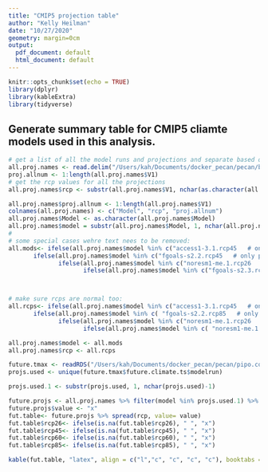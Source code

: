 ```yaml
---
title: "CMIP5 projection table"
author: "Kelly Heilman"
date: "10/27/2020"
geometry: margin=0cm
output:
  pdf_document: default
  html_document: default
---
```


```r
knitr::opts_chunk$set(echo = TRUE)
library(dplyr)
library(kableExtra)
library(tidyverse)
```

## Generate summary table for CMIP5 cliamte models used in this analysis.



```r
# get a list of all the model runs and projections and separate based on rcp scenarios
all.proj.names <- read.delim("/Users/kah/Documents/docker_pecan/pecan/bcsd5/Projections5.txt", header = FALSE)
proj.allnum <- 1:length(all.proj.names$V1)
# get the rcp values for all the projections
all.proj.names$rcp <- substr(all.proj.names$V1, nchar(as.character(all.proj.names$V1))-4, nchar(as.character(all.proj.names$V1)))

all.proj.names$proj.allnum <- 1:length(all.proj.names$V1)
colnames(all.proj.names) <- c("Model", "rcp", "proj.allnum")
all.proj.names$Model <- as.character(all.proj.names$Model)
all.proj.names$model = substr(all.proj.names$Model, 1, nchar(all.proj.names$Model)-6)
# 
# some special cases wehre text nees to be removed:
all.mods<- ifelse(all.proj.names$model %in% c("access1-3.1.rcp45   # only pr, tas (tasmin, tasmax not avai", "access1-3.1.rcp85   # only pr, tas (tasmin, tasmax not avai"),  "access1-3.1", 
       ifelse(all.proj.names$model %in% c("fgoals-s2.2.rcp45   # only pr, tas (tasmin, tasmax not avai" , "fgoals-s2.2.rcp85   # only pr, tas (tasmin, tasmax not avai" ), "fgoals-s2.2",
              ifelse(all.proj.names$model %in% c("noresm1-me.1.rcp26   # only pr, tas (tasmin, tasmax not avai", "noresm1-me.1.rcp45   # only pr, tas (tasmin, tasmax not avai", "noresm1-me.1.rcp60   # only pr, tas (tasmin, tasmax not avai", "noresm1-me.1.rcp85   # only pr, tas (tasmin, tasmax not avai"), "noresm1-me.1", 
                     ifelse(all.proj.names$model %in% c("fgoals-s2.3.rcp85   # only pr, tas (tasmin, tasmax not avai" ), "fgoals-s2.3", all.proj.names$model))))



# make sure rcps are normal too:
all.rcps<- ifelse(all.proj.names$model %in% c("access1-3.1.rcp45   # only pr, tas (tasmin, tasmax not avai", "fgoals-s2.2.rcp45   # only pr, tas (tasmin, tasmax not avai", "noresm1-me.1.rcp45   # only pr, tas (tasmin, tasmax not avai") , "rcp45",
       ifelse(all.proj.names$model %in% c( "fgoals-s2.2.rcp85   # only pr, tas (tasmin, tasmax not avai", "access1-3.1.rcp85   # only pr, tas (tasmin, tasmax not avai", "noresm1-me.1.rcp85   # only pr, tas (tasmin, tasmax not avai","fgoals-s2.3.rcp85   # only pr, tas (tasmin, tasmax not avai" ), "rcp85",
              ifelse(all.proj.names$model %in% c("noresm1-me.1.rcp26   # only pr, tas (tasmin, tasmax not avai"), "rcp26", 
                     ifelse(all.proj.names$model %in% c( "noresm1-me.1.rcp60   # only pr, tas (tasmin, tasmax not avai"), "rcp60", all.proj.names$rcp))))

all.proj.names$model <- all.mods
all.proj.names$rcp <- all.rcps

future.tmax <- readRDS("/Users/kah/Documents/docker_pecan/pecan/pipo.cores.with.downscaled.hydro.ppt.climatev3.rds")
projs.used <- unique(future.tmax$future.climate.ts$modelrun)

projs.used.1 <- substr(projs.used, 1, nchar(projs.used)-1)

future.projs <- all.proj.names %>% filter(model %in% projs.used.1) %>% dplyr::select(model, rcp)
future.projs$value <- "x"
fut.table<- future.projs %>% spread(rcp, value= value)
fut.table$rcp26<- ifelse(is.na(fut.table$rcp26), " ", "x")
fut.table$rcp45<- ifelse(is.na(fut.table$rcp45), " ", "x")
fut.table$rcp60<- ifelse(is.na(fut.table$rcp60), " ", "x")
fut.table$rcp85<- ifelse(is.na(fut.table$rcp85), " ", "x")

kable(fut.table, "latex", align = c("l","c", "c", "c", "c"), booktabs = TRUE, caption = "CMIP5 downscaled model projections",digits = 3, linesep = "")%>%  kable_styling(font_size = 8)
```

